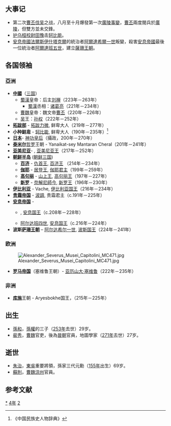 {{yearTOC|224|曹魏'''[[黄初|黄初]]五年'''；蜀汉'''[[建兴_(刘禅)|建兴]]二年'''；东吴'''[[黄武|黄武]]三年'''}}

== 大事记 ==
*第二次[[曹丕伐吴|曹丕伐吴]]之战，八月至十月爆發第一次[[廣陵事變|廣陵事變]]，[[曹丕|曹丕]]兩度閱兵於[[廣陵|廣陵]]，但雙方並未交鋒。
*[[护乌桓校尉|护乌桓校尉]][[田豫|田豫]]击[[轲比能|轲比能]]。
*[[安息帝國|安息帝國]][[法爾斯|法爾斯]][[伊什塔克爾|伊什塔克爾]]的統治者[[阿爾達希爾一世|阿爾達希爾一世]]叛變，殺害[[安息帝國|安息帝國]]最後一位統治者[[阿爾達班五世|阿爾達班五世]]，建立[[薩珊王朝|薩珊王朝]]。

== 各国领袖 ==
=== 亞洲 ===
*'''[[中國|中國]]'''（[[三国|三国]]）
**[[蜀漢|蜀漢]]皇帝：后主[[刘禅|刘禅]]（223年－263年）
***[[蜀漢|蜀漢]]丞相：[[诸葛亮|诸葛亮]]（221年－234年）
**[[曹魏|曹魏]]皇帝：魏文帝[[曹丕|曹丕]]（220年－226年）
**[[孙吴|吴]]王：[[孙权|孙权]]（222年－252年）
*'''[[拓跋部|拓跋部]]''' - [[拓跋力微|拓跋力微]], 鲜卑大人（219年－277年）
*'''小种[[鲜卑|鲜卑]]''' - [[轲比能|轲比能]], 鲜卑大人（190年－235年）<ref>《中国民族史人物辞典》</ref>
*'''[[日本|日本]]'''- [[神功皇后|神功皇后]]（攝政，200年－270年）
*'''[[泰米尔人|泰米尔]]'''[[哲罗|哲罗]]王朝 - Yanaikat-sey Mantaran Cheral（201年－241年）
*'''[[亚美尼亚|亚美尼亚]]'''- {{link-en|梯里达底二世 (亚美尼亚)|Tiridates II of Armenia}}, [[亚美尼亚君主列表|亚美尼亚王]]（217年－252年）
*'''[[朝鲜半岛|朝鲜半岛]]''' ([[朝鲜三国|朝鲜三国]])
**'''[[百济|百济]]''' - [[仇首王|仇首王]], [[百济君主列表|百济王]] （214年－234年）
**'''[[伽耶|伽耶]]''' - [[居登王|居登王]], [[朝鲜半岛君主列表|伽耶君主]]（199年－259年）
**'''[[高句丽|高句丽]]''' - [[山上王|山上王]], [[高句丽君主列表|高句丽王]]（197年－227年）
**'''[[新罗|新罗]]''' - [[奈解尼師今|奈解尼師今]], [[新罗君主列表|新罗王]]（196年－230年）
*'''[[高加索伊比利亚王国|伊比利亚]]''' - Vache, [[格鲁吉亚君主列表|伊比利亚国王]]（216年－234年）
*'''[[贵霜帝国|贵霜帝国]]''' - [[波調|波調]], 贵霜君主（c.191年－225年）
*'''[[安息帝国|安息帝国]]''' - 
**{{link-en|沃洛吉斯六世|Vologases VI}}, [[伊朗君主列表|安息国王]]（c.208年－228年）
**[[阿尔达班四世|阿尔达班四世]], [[伊朗君主列表|安息国王]]（c.216年－224年）
*'''波斯[[萨珊王朝|萨珊王朝]]''' – [[阿尔达希尔一世|阿尔达希尔一世]], [[伊朗君主列表|波斯国王]]（224年－241年）

=== 欧洲 ===
[[File:Alexander_Severus_Musei_Capitolini_MC471.jpg|thumb]]
*'''[[罗马帝国|罗马帝国]]'''（塞维鲁王朝）- [[亚历山大·塞维鲁|亚历山大·塞维鲁]]（222年－235年）
=== 非洲 ===
*'''[[库施|库施]]'''王朝 - Aryesbokhe国王，（215年－225年）
== 出生 ==
*[[孫和|孫和]]，[[孫權|孫權]]的三子（[[253年|253年]]去世）29岁。 
*[[裴秀|裴秀]]，[[曹魏|曹魏]]官吏，後為[[晉朝|晉朝]]官員，地圖學家（[[271年|271年]]去世）27岁。

== 逝世 ==
{{Wikisource year mention}}
*[[朱治|朱治]]，[[孫吳|東吳]]重要將領，孫家三代元勳（[[155年|155年]]出生）69岁。
*[[蘇則|蘇則]]，[[曹魏|曹魏]][[涼州|涼州]]官員。

==参考文献==
{{reflist}}

[[Category:224年|*]]
[[Category:220年代|4年]]
[[Category:3世纪各年|2]]